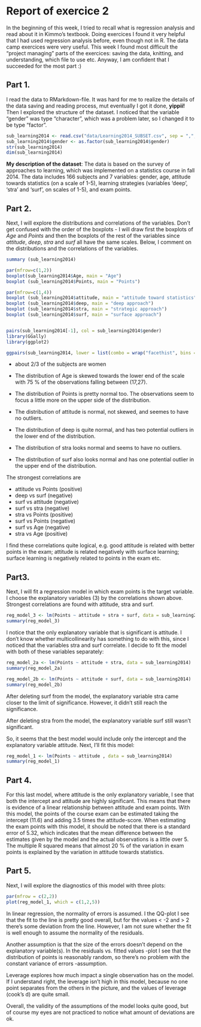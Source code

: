 # Report of exercice 2

In the beginning of this week, I tried to recall what is regression analysis and read about it in Kimmo's textbook. Doing exercices I found it very helpful that I had used regression analysis before, even though not in R. The data camp exercices were very useful. This week I found most difficult the "project managing" parts of the exercices: saving the data, knitting, and understanding, which file to use etc. Anyway, I am confident that I succeeded for the most part :) 

## Part 1.  
I read the data to RMarkdown-file. It was hard for me to realize the details of the data saving and reading process, mut eventually I got it done, **yippii!** Then I explored the structure of the dataset. I noticed that the variable "gender" was type "character", which was a problem later, so I changed it to be type "factor".

```r

sub_learning2014 <- read.csv("data/Learning2014_SUBSET.csv", sep = ",", header = TRUE)
sub_learning2014$gender <- as.factor(sub_learning2014$gender)
str(sub_learning2014)
dim(sub_learning2014)

```
**My description of the dataset**: The data is based on the survey of approaches to learning, which was implemented on a statistics course in fall 2014. The data includes 166 subjects and 7 variables: gender, age, attitude towards statistics (on a scale of 1-5), learning strategies (variables 'deep', 'stra' and 'surf', on scales of 1-5), and exam points.  

## Part 2.  
Next, I will explore the distributions and correlations of the variables. Don't get confused with the order of the boxplots - I will draw first the boxplots of *Age* and *Points* and then the boxplots of the rest of the variables since *attitude*, *deep*, *stra* and *surf* all have the same scales. Below, I comment on the distributions and the correlations of the variables.

```r
summary (sub_learning2014)

par(mfrow=c(1,2))
boxplot(sub_learning2014$Age, main = "Age")
boxplot (sub_learning2014$Points, main = "Points")

par(mfrow=c(1,4))
boxplot (sub_learning2014$attitude, main = "attitude toward statistics")
boxplot (sub_learning2014$deep, main = "deep approach") 
boxplot (sub_learning2014$stra, main = "strategic approach")
boxplot (sub_learning2014$surf, main = "surface approach")


pairs(sub_learning2014[-1], col = sub_learning2014$gender)
library(GGally)
library(ggplot2)

ggpairs(sub_learning2014, lower = list(combo = wrap("facethist", bins = 20)))
```

* about 2/3 of the subjects are women
* The distribution of Age is skewed towards the lower end of the scale with 75 % of the observations falling between (17,27).
* The distribution of Points is pretty normal too. The observations seem to focus a little more on the upper side of the distribution.

* The distribution of attitude is normal, not skewed, and seemes to have no outliers.
* The distribution of deep is quite normal, and has two potential outliers in the lower end of the distribution.
* The distribution of stra looks normal and seems to have no outliers.
* The distribution of surf also looks normal and has one potential outlier in the upper end of the distribution.


The strongest correlations are

* attitude vs Points (positive)
* deep vs surf (negative)
* surf vs attitude (negative)
* surf vs stra (negative)
* stra vs Points (positive)
* surf vs Points (negative)
* surf vs Age (negative)
* stra vs Age (positive)

I find these correlations quite logical, e.g. good attitude is related with better points in the exam; attitude is related negatively with surface learning; surface learning is negatively related to points in the exam etc.

## Part3.  
Next, I will fit a regression model in which exam points is the target variable. I choose the explanatory variables (3) by the correlations shown above. Strongest correlations are found with attitude, stra and surf.

```r
reg_model_3 <- lm(Points ~ attitude + stra + surf, data = sub_learning2014)
summary(reg_model_3)
```
I notice that the only explanatory variable that is significant is attitude. I don't know whether multicollinearity has something to do with this, since I noticed that the variables stra and surf correlate. I decide to fit the model with both of these variables separately:

```r
reg_model_2a <- lm(Points ~ attitude + stra, data = sub_learning2014)
summary(reg_model_2a)

reg_model_2b <- lm(Points ~ attitude + surf, data = sub_learning2014)
summary(reg_model_2b)

```
After deleting surf from the model, the explanatory variable stra came closer to the limit of significance. However, it didn't still reach the significance. 

After deleting stra from the model, the explanatory variable surf still wasn't significant.

So, it seems that the best model would include only the intercept and the explanatory variable attitude. Next, I'll fit this model:

```r
reg_model_1 <- lm(Points ~ attitude , data = sub_learning2014)
summary(reg_model_1)


```
## Part 4.   
For this last model, where attitude is the only explanatory variable, I see that both the intercept and attitude are highly significant. This means that there is evidence of a linear relationship between attitude and exam points. With this model, the points of the course exam can be estimated taking the intercept (11.6) and adding 3.5 times the attitude-score. When estimating the exam points with this model, it should be noted that there is a standard error of 5.32, which indicates that the mean difference between the estimates given by the model and the actual observations is a little over 5. The multiple R squared means that almost 20 % of the variation in exam points is explained by the variation in attitude towards statistics. 

## Part 5.  
Next, I will explore the diagnostics of this model with three plots:


```r
par(mfrow = c(2,2))
plot(reg_model_1, which = c(1,2,5))

```


In linear regression, the normality of errors is assumed. I the QQ-plot I see that the fit to the line is pretty good overall, but for the values < -2 and > 2 there's some deviation from the line. However, I am not sure whether the fit is well enough to assume the normality of the residuals.

Another assumption is that the size of the errors doesn't depend on the explanatory variable(s). In the residuals vs. fitted values -plot I see that the distribution of points is reasonably random, so there's no problem with the constant variance of errors -assumption. 

Leverage explores how much impact a single observation has on the model. If I understand right, the leverage isn't high in this model, because no one point separates from the others in the picture, and the values of leverage (cook's d) are quite small. 

Overall, the validity of the assumptions of the model looks quite good, but of course my eyes are not practiced to notice what amount of deviations are ok.

